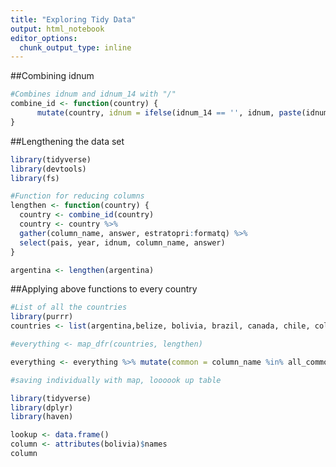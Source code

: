 ```yaml
---
title: "Exploring Tidy Data"
output: html_notebook
editor_options: 
  chunk_output_type: inline
---
```


##Combining idnum
```r
#Combines idnum and idnum_14 with "/"
combine_id <- function(country) {
      mutate(country, idnum = ifelse(idnum_14 == '', idnum, paste(idnum,idnum_14,sep = "/")))
}
```


##Lengthening the data set
```r
library(tidyverse)
library(devtools)
library(fs)

#Function for reducing columns
lengthen <- function(country) {
  country <- combine_id(country)
  country <- country %>%
  gather(column_name, answer, estratopri:formatq) %>%
  select(pais, year, idnum, column_name, answer)
}

argentina <- lengthen(argentina)

```

##Applying above functions to every country
```r
#List of all the countries
library(purrr)
countries <- list(argentina,belize, bolivia, brazil, canada, chile, colombia, costa, ecuador, elsalvador, guatemala, guyana, honduras, jamaica, mexico, nicaragua, panama, peru, suriname, usa, uruguay, venezuela)

#everything <- map_dfr(countries, lengthen)

everything <- everything %>% mutate(common = column_name %in% all_common_col)

#saving individually with map, loooook up table

```


```r
library(tidyverse)
library(dplyr)
library(haven)

lookup <- data.frame()
column <- attributes(bolivia)$names
column





```


